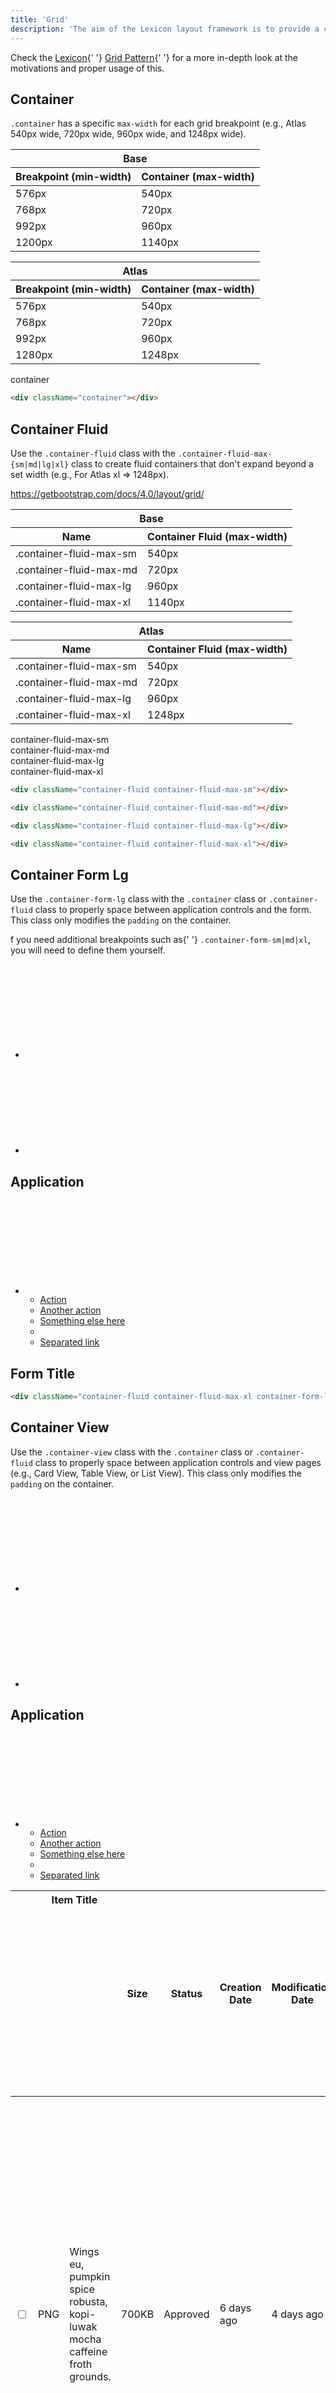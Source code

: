 ```yaml
---
title: 'Grid'
description: 'The aim of the Lexicon layout framework is to provide a common structural reference that contributes to streamlining the component construction and page composition processes, as well as favoring visual consistency between the different elements of the interface.'
---
```


<div className="clay-site-alert alert alert-info">
  Check the <a href="https://liferay.design/lexicon">Lexicon</a>{' '}
  <a href="https://liferay.design/lexicon/foundations/grid/">Grid Pattern</a>{' '}
  for a more in-depth look at the motivations and proper usage of this.
</div>

## Container

`.container` has a specific `max-width` for each grid breakpoint (e.g., Atlas 540px wide, 720px wide, 960px wide, and 1248px wide).

<table className="table">
  <thead>
    <tr>
      <th colSpan="2">Base</th>
    </tr>
    <tr>
      <th>Breakpoint (min-width)</th>
      <th>Container (max-width)</th>
    </tr>
  </thead>
  <tbody>
    <tr>
      <td>576px</td>
      <td>540px</td>
    </tr>
    <tr>
      <td>768px</td>
      <td>720px</td>
    </tr>
    <tr>
      <td>992px</td>
      <td>960px</td>
    </tr>
    <tr>
      <td>1200px</td>
      <td>1140px</td>
    </tr>
  </tbody>
</table>

<table className="table mb-4">
  <thead>
    <tr>
      <th colSpan="2">Atlas</th>
    </tr>
    <tr>
      <th>Breakpoint (min-width)</th>
      <th>Container (max-width)</th>
    </tr>
  </thead>
  <tbody>
    <tr>
      <td>576px</td>
      <td>540px</td>
    </tr>
    <tr>
      <td>768px</td>
      <td>720px</td>
    </tr>
    <tr>
      <td>992px</td>
      <td>960px</td>
    </tr>
    <tr>
      <td>1280px</td>
      <td>1248px</td>
    </tr>
  </tbody>
</table>

<div className="sheet-example">
  <div className="bg-dark container">
    <div className="text-white">container</div>
  </div>
</div>

```html
<div className="container"></div>
```

## Container Fluid

Use the `.container-fluid` class with the `.container-fluid-max-{sm|md|lg|xl}` class to create fluid containers that don't expand beyond a set width (e.g., For Atlas xl => 1248px).

<a href="https://getbootstrap.com/docs/4.0/layout/grid/">
  https://getbootstrap.com/docs/4.0/layout/grid/
</a>

<table className="table">
  <thead>
    <tr>
      <th colSpan="2">Base</th>
    </tr>
    <tr>
      <th>Name</th>
      <th>Container Fluid (max-width)</th>
    </tr>
  </thead>
  <tbody>
    <tr>
      <td>.container-fluid-max-sm</td>
      <td>540px</td>
    </tr>
    <tr>
      <td>.container-fluid-max-md</td>
      <td>720px</td>
    </tr>
    <tr>
      <td>.container-fluid-max-lg</td>
      <td>960px</td>
    </tr>
    <tr>
      <td>.container-fluid-max-xl</td>
      <td>1140px</td>
    </tr>
  </tbody>
</table>
<table className="table mb-4">
  <thead>
    <tr>
      <th colSpan="2">Atlas</th>
    </tr>
    <tr>
      <th>Name</th>
      <th>Container Fluid (max-width)</th>
    </tr>
  </thead>
  <tbody>
    <tr>
      <td>.container-fluid-max-sm</td>
      <td>540px</td>
    </tr>
    <tr>
      <td>.container-fluid-max-md</td>
      <td>720px</td>
    </tr>
    <tr>
      <td>.container-fluid-max-lg</td>
      <td>960px</td>
    </tr>
    <tr>
      <td>.container-fluid-max-xl</td>
      <td>1248px</td>
    </tr>
  </tbody>
</table>

<div className="sheet-example">
  <div
    className="container-fluid container-fluid-max-sm"
    style={{backgroundColor: '#CDCED9'}}
  >
    <div className="text-white">container-fluid-max-sm</div>
  </div>
  <div
    className="container-fluid container-fluid-max-md"
    style={{backgroundColor: '#A7A9BC'}}
  >
    <div className="text-white">container-fluid-max-md</div>
  </div>
  <div
    className="container-fluid container-fluid-max-lg"
    style={{backgroundColor: '#6B6C7E'}}
  >
    <div className="text-white">container-fluid-max-lg</div>
  </div>
  <div
    className="container-fluid container-fluid-max-xl"
    style={{backgroundColor: '#393A4A'}}
  >
    <div className="text-white">container-fluid-max-xl</div>
  </div>
</div>

```html
<div className="container-fluid container-fluid-max-sm"></div>

<div className="container-fluid container-fluid-max-md"></div>

<div className="container-fluid container-fluid-max-lg"></div>

<div className="container-fluid container-fluid-max-xl"></div>
```

## Container Form Lg

Use the `.container-form-lg` class with the `.container` class or `.container-fluid` class to properly space between application controls and the form. This class only modifies the `padding` on the container.

<div className="clay-site-alert alert alert-warning">
  f you need additional breakpoints such as{' '}
  <code>.container-form-sm|md|xl</code>, you will need to define them yourself.
</div>

<div className="sheet-example">
  <nav className="application-bar application-bar-dark navbar navbar-expand-md">
    <div className="container-fluid container-fluid-max-xl">
      <ul className="navbar-nav">
        <li className="nav-item">
          <a className="nav-link nav-link-monospaced" href="#1">
            <svg
              className="lexicon-icon lexicon-icon-product-menu-closed"
              focusable="false"
              role="presentation"
            >
              <use href="/images/icons/icons.svg#product-menu-closed" />
            </svg>
          </a>
        </li>
        <li className="nav-item">
          <a className="nav-link nav-link-monospaced" href="#1">
            <svg
              className="lexicon-icon lexicon-icon-angle-left"
              focusable="false"
              role="presentation"
            >
              <use href="/images/icons/icons.svg#angle-left" />
            </svg>
          </a>
        </li>
      </ul>
      <h1 className="navbar-title navbar-text-truncate">Application</h1>
      <ul className="navbar-nav">
        <li className="dropdown nav-item">
          <a
            aria-expanded="false"
            aria-haspopup="true"
            className="dropdown-toggle nav-link nav-link-monospaced"
            data-toggle="dropdown"
            href="#1"
            role="button"
          >
            <svg
              className="lexicon-icon lexicon-icon-ellipsis-v"
              focusable="false"
              role="presentation"
            >
              <use href="/images/icons/icons.svg#ellipsis-v" />
            </svg>
          </a>
          <ul
            aria-labelledby="navbarDropdownMenuLink"
            className="dropdown-menu dropdown-menu-right"
          >
            <li>
              <a className="dropdown-item" href="#1">
                Action
              </a>
            </li>
            <li>
              <a className="dropdown-item" href="#1">
                Another action
              </a>
            </li>
            <li>
              <a className="dropdown-item" href="#1">
                Something else here
              </a>
            </li>
            <li className="dropdown-divider"></li>
            <li>
              <a className="dropdown-item" href="#1">
                Separated link
              </a>
            </li>
          </ul>
        </li>
      </ul>
    </div>
  </nav>
  <div className="container-fluid container-fluid-max-xl container-form-lg">
    <div className="sheet sheet-lg">
      <h2 className="sheet-title">Form Title</h2>
    </div>
  </div>
</div>

```html
<div className="container-fluid container-fluid-max-xl container-form-lg"></div>
```

## Container View

Use the `.container-view` class with the `.container` class or `.container-fluid` class to properly space between application controls and view pages (e.g., Card View, Table View, or List View). This class only modifies the `padding` on the container.

<div className="sheet-example">
  <nav className="application-bar application-bar-dark navbar navbar-expand-md">
    <div className="container-fluid container-fluid-max-xl">
      <ul className="navbar-nav">
        <li className="nav-item">
          <a className="nav-link nav-link-monospaced" href="#1">
            <svg
              className="lexicon-icon lexicon-icon-product-menu-closed"
              focusable="false"
              role="presentation"
            >
              <use href="/images/icons/icons.svg#product-menu-closed" />
            </svg>
          </a>
        </li>
        <li className="nav-item">
          <a className="nav-link nav-link-monospaced" href="#1">
            <svg
              className="lexicon-icon lexicon-icon-angle-left"
              focusable="false"
              role="presentation"
            >
              <use href="/images/icons/icons.svg#angle-left" />
            </svg>
          </a>
        </li>
      </ul>
      <h1 className="navbar-title navbar-text-truncate">Application</h1>
      <ul className="navbar-nav">
        <li className="dropdown nav-item">
          <a
            aria-expanded="false"
            aria-haspopup="true"
            className="dropdown-toggle nav-link nav-link-monospaced"
            data-toggle="dropdown"
            href="#1"
            role="button"
          >
            <svg
              className="lexicon-icon lexicon-icon-ellipsis-v"
              focusable="false"
              role="presentation"
            >
              <use href="/images/icons/icons.svg#ellipsis-v" />
            </svg>
          </a>
          <ul
            aria-labelledby="navbarDropdownMenuLink"
            className="dropdown-menu dropdown-menu-right"
          >
            <li>
              <a className="dropdown-item" href="#1">
                Action
              </a>
            </li>
            <li>
              <a className="dropdown-item" href="#1">
                Another action
              </a>
            </li>
            <li>
              <a className="dropdown-item" href="#1">
                Something else here
              </a>
            </li>
            <li className="dropdown-divider"></li>
            <li>
              <a className="dropdown-item" href="#1">
                Separated link
              </a>
            </li>
          </ul>
        </li>
      </ul>
    </div>
  </nav>
  <div className="container-fluid container-fluid-max-xl container-view">
    <form>
      <div className="table-responsive">
        <table className="show-quick-actions-on-hover table table-autofit table-heading-nowrap table-list">
          <thead>
            <tr>
              <th></th>
              <th colSpan="2">
                Item Title
                <svg
                  className="d-none lexicon-icon lexicon-icon-order-arrow-up"
                  focusable="false"
                  role="presentation"
                >
                  <use href="/images/icons/icons.svg#order-arrow-up" />
                </svg>
                <svg
                  className="lexicon-icon lexicon-icon-order-arrow-down"
                  focusable="false"
                  role="presentation"
                >
                  <use href="/images/icons/icons.svg#order-arrow-down" />
                </svg>
              </th>
              <th>Size</th>
              <th>Status</th>
              <th>Creation Date</th>
              <th>Modification Date</th>
              <th></th>
            </tr>
          </thead>
          <tbody>
            <tr>
              <td>
                <div className="custom-control custom-checkbox">
                  <label>
                    <input className="custom-control-input" type="checkbox" />
                    <span className="custom-control-label"></span>
                  </label>
                </div>
              </td>
              <td>
                <span className="sticker sticker-danger">PNG</span>
              </td>
              <td className="table-cell-expand">
                <span
                  className="text-truncate"
                  title="Wings eu, pumpkin spice robusta, kopi-luwak mocha caffeine froth grounds."
                >
                  Wings eu, pumpkin spice robusta, kopi-luwak mocha caffeine
                  froth grounds.
                </span>
              </td>
              <td>700KB</td>
              <td>
                <span className="label label-success">
                  <span className="label-item label-item-expand">Approved</span>
                </span>
              </td>
              <td>6 days ago</td>
              <td>4 days ago</td>
              <td>
                <div className="quick-action-menu">
                  <a className="component-action quick-action-item" href="#1">
                    <svg
                      className="lexicon-icon lexicon-icon-trash"
                      focusable="false"
                      role="presentation"
                    >
                      <use href="/images/icons/icons.svg#trash" />
                    </svg>
                  </a>
                  <a className="component-action quick-action-item" href="#1">
                    <svg
                      className="lexicon-icon lexicon-icon-download"
                      focusable="false"
                      role="presentation"
                    >
                      <use href="/images/icons/icons.svg#download" />
                    </svg>
                  </a>
                  <a className="component-action quick-action-item" href="#1">
                    <svg
                      className="lexicon-icon lexicon-icon-expand"
                      focusable="false"
                      role="presentation"
                    >
                      <use href="/images/icons/icons.svg#expand" />
                    </svg>
                  </a>
                </div>
                <div className="dropdown dropdown-action">
                  <a
                    aria-expanded="false"
                    aria-haspopup="true"
                    className="component-action dropdown-toggle"
                    data-toggle="dropdown"
                    href="#1"
                    id="dropdownAction1"
                    role="button"
                  >
                    <svg
                      className="lexicon-icon lexicon-icon-ellipsis-v"
                      focusable="false"
                      role="presentation"
                    >
                      <use href="/images/icons/icons.svg#ellipsis-v" />
                    </svg>
                  </a>
                  <ul
                    aria-labelledby=""
                    className="dropdown-menu dropdown-menu-right"
                  >
                    <li>
                      <a className="dropdown-item" href="#1">
                        Remove
                      </a>
                    </li>
                    <li>
                      <a className="dropdown-item" href="#1">
                        Download
                      </a>
                    </li>
                    <li>
                      <a className="dropdown-item" href="#1">
                        Checkout
                      </a>
                    </li>
                  </ul>
                </div>
              </td>
            </tr>
          </tbody>
        </table>
      </div>
    </form>
  </div>
</div>

```html
<div className="container-fluid container-fluid-max-xl container-view"></div>
```
